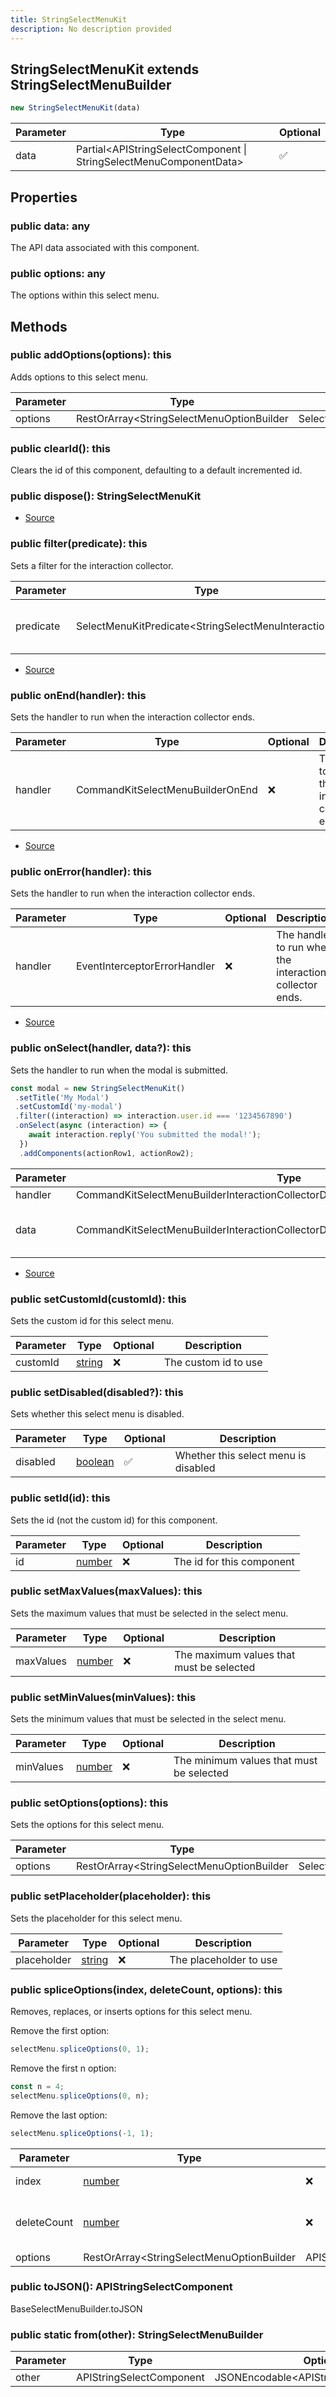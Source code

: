 ```yaml
---
title: StringSelectMenuKit
description: No description provided
---
```



## StringSelectMenuKit extends StringSelectMenuBuilder


```typescript
new StringSelectMenuKit(data)
```
| Parameter | Type | Optional |
| ----------- | ----------- | ----------- |
| data | Partial\<APIStringSelectComponent \| StringSelectMenuComponentData> | ✅ |


## Properties
### public data: any
The API data associated with this component.
### public options: any
The options within this select menu.

## Methods
### public addOptions(options): this
Adds options to this select menu.



| Parameter | Type | Optional | Description |
| ----------- | ----------- | ----------- | ----------- |
| options | RestOrArray\<StringSelectMenuOptionBuilder | SelectMenuComponentOptionData | APISelectMenuOption> | ❌ | The options to add |
### public clearId(): this
Clears the id of this component, defaulting to a default incremented id.
### public dispose(): StringSelectMenuKit
- [Source](https://github.com/underctrl-io/commandkit/blob/98b939d6fdf8beaae597b4dc0351a139da52ee8d/packages/commandkit/src/components/v1/select-menu/StringSelectMenuKit.ts#L193)
### public filter(predicate): this
Sets a filter for the interaction collector.



| Parameter | Type | Optional | Description |
| ----------- | ----------- | ----------- | ----------- |
| predicate | SelectMenuKitPredicate\<StringSelectMenuInteraction> | ❌ | The filter to use for the interaction collector. |


- [Source](https://github.com/underctrl-io/commandkit/blob/98b939d6fdf8beaae597b4dc0351a139da52ee8d/packages/commandkit/src/components/v1/select-menu/StringSelectMenuKit.ts#L139)
### public onEnd(handler): this
Sets the handler to run when the interaction collector ends.



| Parameter | Type | Optional | Description |
| ----------- | ----------- | ----------- | ----------- |
| handler | CommandKitSelectMenuBuilderOnEnd | ❌ | The handler to run when the interaction collector ends. |


- [Source](https://github.com/underctrl-io/commandkit/blob/98b939d6fdf8beaae597b4dc0351a139da52ee8d/packages/commandkit/src/components/v1/select-menu/StringSelectMenuKit.ts#L103)
### public onError(handler): this
Sets the handler to run when the interaction collector ends.



| Parameter | Type | Optional | Description |
| ----------- | ----------- | ----------- | ----------- |
| handler | EventInterceptorErrorHandler | ❌ | The handler to run when the interaction collector ends. |


- [Source](https://github.com/underctrl-io/commandkit/blob/98b939d6fdf8beaae597b4dc0351a139da52ee8d/packages/commandkit/src/components/v1/select-menu/StringSelectMenuKit.ts#L121)
### public onSelect(handler, data?): this
Sets the handler to run when the modal is submitted.

```ts
const modal = new StringSelectMenuKit()
 .setTitle('My Modal')
 .setCustomId('my-modal')
 .filter((interaction) => interaction.user.id === '1234567890')
 .onSelect(async (interaction) => {
    await interaction.reply('You submitted the modal!');
  })
  .addComponents(actionRow1, actionRow2);
```

| Parameter | Type | Optional | Description |
| ----------- | ----------- | ----------- | ----------- |
| handler | CommandKitSelectMenuBuilderInteractionCollectorDispatch\<StringSelectMenuInteraction | StringSelectMenuKit> | ❌ | The handler to run when the modal is submitted. |
| data | CommandKitSelectMenuBuilderInteractionCollectorDispatchContextData | ✅ | The context data for the interaction collector. |


- [Source](https://github.com/underctrl-io/commandkit/blob/98b939d6fdf8beaae597b4dc0351a139da52ee8d/packages/commandkit/src/components/v1/select-menu/StringSelectMenuKit.ts#L65)
### public setCustomId(customId): this
Sets the custom id for this select menu.



| Parameter | Type | Optional | Description |
| ----------- | ----------- | ----------- | ----------- |
| customId | [string](https://developer.mozilla.org/en-US/docs/Web/JavaScript/Reference/Global_Objects/String) | ❌ | The custom id to use |
### public setDisabled(disabled?): this
Sets whether this select menu is disabled.



| Parameter | Type | Optional | Description |
| ----------- | ----------- | ----------- | ----------- |
| disabled | [boolean](https://developer.mozilla.org/en-US/docs/Web/JavaScript/Reference/Global_Objects/Boolean) | ✅ | Whether this select menu is disabled |
### public setId(id): this
Sets the id (not the custom id) for this component.



| Parameter | Type | Optional | Description |
| ----------- | ----------- | ----------- | ----------- |
| id | [number](https://developer.mozilla.org/en-US/docs/Web/JavaScript/Reference/Global_Objects/Number) | ❌ | The id for this component |
### public setMaxValues(maxValues): this
Sets the maximum values that must be selected in the select menu.



| Parameter | Type | Optional | Description |
| ----------- | ----------- | ----------- | ----------- |
| maxValues | [number](https://developer.mozilla.org/en-US/docs/Web/JavaScript/Reference/Global_Objects/Number) | ❌ | The maximum values that must be selected |
### public setMinValues(minValues): this
Sets the minimum values that must be selected in the select menu.



| Parameter | Type | Optional | Description |
| ----------- | ----------- | ----------- | ----------- |
| minValues | [number](https://developer.mozilla.org/en-US/docs/Web/JavaScript/Reference/Global_Objects/Number) | ❌ | The minimum values that must be selected |
### public setOptions(options): this
Sets the options for this select menu.



| Parameter | Type | Optional | Description |
| ----------- | ----------- | ----------- | ----------- |
| options | RestOrArray\<StringSelectMenuOptionBuilder | SelectMenuComponentOptionData | APISelectMenuOption> | ❌ | The options to set |
### public setPlaceholder(placeholder): this
Sets the placeholder for this select menu.



| Parameter | Type | Optional | Description |
| ----------- | ----------- | ----------- | ----------- |
| placeholder | [string](https://developer.mozilla.org/en-US/docs/Web/JavaScript/Reference/Global_Objects/String) | ❌ | The placeholder to use |
### public spliceOptions(index, deleteCount, options): this
Removes, replaces, or inserts options for this select menu.

Remove the first option:
```ts
selectMenu.spliceOptions(0, 1);
```

Remove the first n option:
```ts
const n = 4;
selectMenu.spliceOptions(0, n);
```

Remove the last option:
```ts
selectMenu.spliceOptions(-1, 1);
```

| Parameter | Type | Optional | Description |
| ----------- | ----------- | ----------- | ----------- |
| index | [number](https://developer.mozilla.org/en-US/docs/Web/JavaScript/Reference/Global_Objects/Number) | ❌ | The index to start at |
| deleteCount | [number](https://developer.mozilla.org/en-US/docs/Web/JavaScript/Reference/Global_Objects/Number) | ❌ | The number of options to remove |
| options | RestOrArray\<StringSelectMenuOptionBuilder | APISelectMenuOption> | ❌ | The replacing option objects or builders |
### public toJSON(): APIStringSelectComponent
BaseSelectMenuBuilder.toJSON
### public static from(other): StringSelectMenuBuilder
| Parameter | Type | Optional |
| ----------- | ----------- | ----------- |
| other | APIStringSelectComponent | JSONEncodable\<APIStringSelectComponent> | ❌ |